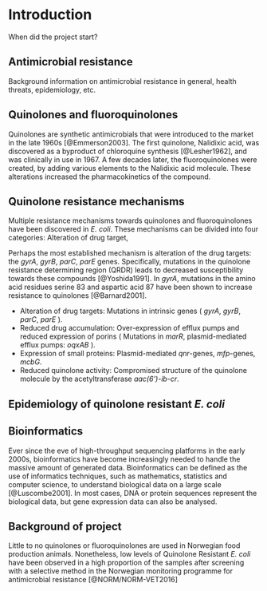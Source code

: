 # Introduction

When did the project start?

## Antimicrobial resistance
Background information on antimicrobial resistance in general, health threats, epidemiology, etc.

## Quinolones and fluoroquinolones

Quinolones are synthetic antimicrobials that were introduced to the market in the late 1960s [@Emmerson2003]. The first quinolone, Nalidixic acid, was discovered as a byproduct of chloroquine synthesis [@Lesher1962], and was clinically in use in 1967. A few decades later, the fluoroquinolones were created, by adding various elements to the Nalidixic acid molecule. These alterations increased the pharmacokinetics of the compound.

## Quinolone resistance mechanisms

Multiple resistance mechanisms towards quinolones and fluoroquinolones have been discovered in _E. coli_. These mechanisms can be divided into four categories: Alteration of drug target, 

Perhaps the most established mechanism is alteration of the drug targets: the _gyrA_, _gyrB_, _parC_, _parE_ genes. Specifically, mutations in the quinolone resistance determining region (QRDR) leads to decreased susceptibility towards these compounds [@Yoshida1991]. In _gyrA_, mutations in the amino acid residues serine 83 and aspartic acid 87 have been shown to increase resistance to quinolones [@Barnard2001].


- Alteration of drug targets: Mutations in intrinsic genes ( _gyrA_, _gyrB_, _parC_, _parE_ ).
- Reduced drug accumulation: Over-expression of efflux pumps and reduced expression of porins ( Mutations in _marR_, plasmid-mediated efflux pumps: _oqxAB_ ).
- Expression of small proteins: Plasmid-mediated _qnr_-genes, _mfp_-genes, _mcbG_.
- Reduced quinolone activity: Compromised structure of the quinolone molecule by the acetyltransferase _aac(6')-ib-cr_.

## Epidemiology of quinolone resistant _E. coli_

## Bioinformatics
Ever since the eve of high-throughput sequencing platforms in the early 2000s, bioinformatics have become increasingly needed to handle the massive amount of generated data. Bioinformatics can be defined as the use of informatics techniques, such as mathematics, statistics and computer science, to understand biological data on a large scale [@Luscombe2001]. In most cases, DNA or protein sequences represent the biological data, but gene expression data can also be analysed. 

## Background of project
Little to no quinolones or fluoroquinolones are used in Norwegian food production animals. Nonetheless, low levels of Quinolone Resistant _E. coli_ have been observed in a high proportion of the samples after screening with a selective method in the Norwegian monitoring programme for antimicrobial resistance [@NORM/NORM-VET2016]
